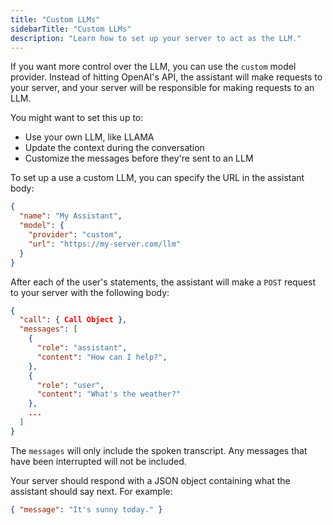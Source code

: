 ```yaml
---
title: "Custom LLMs"
sidebarTitle: "Custom LLMs"
description: "Learn how to set up your server to act as the LLM."
---
```


If you want more control over the LLM, you can use the `custom` model provider. Instead of hitting OpenAI's API, the assistant will make requests to your server, and your server will be responsible for making requests to an LLM.

You might want to set this up to:

- Use your own LLM, like LLAMA
- Update the context during the conversation
- Customize the messages before they're sent to an LLM

To set up a use a custom LLM, you can specify the URL in the assistant body:

```json
{
  "name": "My Assistant",
  "model": {
    "provider": "custom",
    "url": "https://my-server.com/llm"
  }
}
```

After each of the user's statements, the assistant will make a `POST` request to your server with the following body:

```json
{
  "call": { Call Object },
  "messages": [
    {
      "role": "assistant",
      "content": "How can I help?",
    },
    {
      "role": "user",
      "content": "What's the weather?"
    },
    ...
  ]
}
```

The `messages` will only include the spoken transcript. Any messages that have been interrupted will not be included.

Your server should respond with a JSON object containing what the assistant should say next. For example:

```json
{ "message": "It's sunny today." }
```
